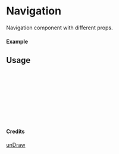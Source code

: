 
<Meta of={Navigation} title="unDraw/Navigation" />

# Navigation

Navigation component with different props.

#### Example

<Canvas of={Navigation.Primary} />

## Usage

```ts
import { Navigation } from "yadl-ui";

const Example = () => {
  return (
      <Navigation />
  );
};

export default Example;
```

#### Credits
[unDraw](https://undraw.co/illustrations)
